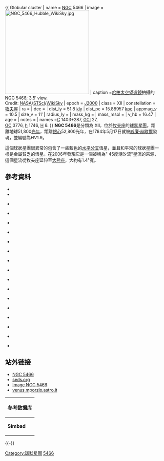 {{ Globular cluster
| name = [[New_General_Catalogue|NGC]] 5466
| image = [[File:NGC_5466_Hubble_WikiSky.jpg|275px]] 
| caption =[[哈柏太空望遠鏡|哈柏太空望遠鏡]]拍攝的NGC 5466; 3.5′ view.<br/>Credit: [[NASA|NASA]]/[[STScI|STScI]]/[[WikiSky|WikiSky]] 
| epoch = [[J2000|J2000]]
| class = XII
| constellation = [[牧夫座|牧夫座]]
| ra = {{RA|14| 05| 27.36}}
| dec = {{DEC| +28| 32| 04.2}}
| dist_ly = 51.8 [[光年|kly]]
| dist_pc = 15.88957 [[秒差距|kpc]]
| appmag_v = 10.5
| size_v = 11′
| radius_ly = 
| mass_kg = 
| mass_msol = 
| v_hb = 16.47
| age = 
| notes = 
| names =[[C|C]] 1403+287, [[GCl|GCl]] 27, <br />
[[GC|GC]] 3776, [[h|h]] 1746, [[H|H]] 6.
}}
'''NGC 5466'''是分類為 XII，位於[[牧夫座|牧夫座]]的[[球狀星團|球狀星團]]，距離地球51,800[[光年|光年]]，距離[[銀心|銀心]]52,800光年，在1784年5月17日就被[[威廉·赫歇爾|威廉·赫歇爾]]發現，並編號為HV1.9。

這個球狀星團很異常的包含了一些藍色的[[水平分支|水平分支]]恆星，並且和平常的球狀星團一樣是金屬貧乏的恆星。在2006年發現它是一個被稱為" 45度潮汐流"星流的來源，這個星流從牧夫座延伸至[[大熊座|大熊座]]，大約有1.4°寬。

== 參考資料 ==
*{{WikiSky}}
* {{cite journal|url=http://simbad3.u-strasbg.fr/cgi-bin/cdsbib4?1983A%26A...127..415B|author=BROSCHE P.; GEFFERT M.|title=Membership of above horizontal branch stars in the globular cluster NGC 5466.|journal=[[The_Astrophysical_Journal|The Astrophysical Journal]]|volume=127|pages=415-416|year=1983|bibcode=1983A&A...127..415B}}{{dead link|date=2018年2月 |bot=InternetArchiveBot |fix-attempted=yes }} 

* {{cite journal|url=http://simbad3.u-strasbg.fr/cgi-bin/cdsbib4?1984A%26AS...56...79B|author=BUONANNO R.; BUSCEMA G.; CORSI C.E.; IANNICOLA G.; FUSI PECCI F.|title=Positions, magnitudes and colors for stars in the globular cluster NGC 5466.|journal=[[The_Astrophysical_Journal|The Astrophysical Journal]]|volume=56|pages=79-86|year=1984|bibcode=1984A&AS...56...79B}}{{dead link|date=2018年2月 |bot=InternetArchiveBot |fix-attempted=yes }} 

* {{cite journal|url=http://simbad3.u-strasbg.fr/cgi-bin/cdsbib4?1982ApJ...262..700Z|author=ZINN R.; KING R.|title=The mass of the anomalous Cepheid in the globular cluster NGC 5466.|journal=[[The_Astrophysical_Journal|The Astrophysical Journal]]|volume=262|pages=700-708|year=1982|bibcode=1982ApJ...262..700Z}}{{dead link|date=2017年11月 |bot=InternetArchiveBot |fix-attempted=yes }} 

* {{cite journal|url=http://simbad3.u-strasbg.fr/cgi-bin/cdsbib4?1994BAAS...26.1490M|author=MONTGOMERY K.A.; HEASLEY J.N.; JANES K.A.|title=Photometry of globular cluster NGC 5466.|journal=Bull. American Astron. Soc.|volume=26|pages=1490|year=1994|bibcode=1994BAAS...26.1490M}}{{dead link|date=2017年11月 |bot=InternetArchiveBot |fix-attempted=yes }} 

* {{cite journal|url=http://simbad3.u-strasbg.fr/cgi-bin/cdsbib4?1991AJ....102.1026P|author=PRYOR C.; McCLURE R.D.; FLETCHER J.M.; HESSER J.E.|title=Mass-light ratios for globular clusters. II. The low-concentration clusters NGC 288, NGC 5466, and M 55 (NGC 6809).|journal=[[The_Astrophysical_Journal|The Astrophysical Journal]]|volume=102|pages=1026-1042|year=1991|bibcode=1991AJ....102.1026P}}{{dead link|date=2017年11月 |bot=InternetArchiveBot |fix-attempted=yes }}

* {{cite journal|url=http://simbad3.u-strasbg.fr/cgi-bin/cdsbib4?1985A%26A...145...97B|author=BUONANNO R.; CORSI C.E.; FUSI PECCI F.|title=The giant, asymptotic and horizontal branches of globular clusters. II. Photographic of the metal-poor clusters M 15, M 92 and NGC 5466.|journal=[[The_Astrophysical_Journal|The Astrophysical Journal]]|volume=145|pages=97-117|year=1985|bibcode=1985A&A...145...97B}}{{dead link|date=2018年2月 |bot=InternetArchiveBot |fix-attempted=yes }}

* {{cite journal|url=http://simbad3.u-strasbg.fr/cgi-bin/cdsbib4?1990AJ....100..469M|author=MATEO M.; HARRIS H.C.; NEMEC J.; OLSZEWSKI E.W.|title=Blue stragglers as remnants of stellar mergers: the discovery of short-period eclipsing binaries in globular cluster NGC 5466.|journal=[[The_Astrophysical_Journal|The Astrophysical Journal]]|volume=100|pages=469-484|year=1990|bibcode=1990AJ....100..469M}}{{dead link|date=2017年11月 |bot=InternetArchiveBot |fix-attempted=yes }}
  
* {{cite journal|url=http://simbad3.u-strasbg.fr/cgi-bin/cdsbib4?2006ApJ...637L..29B|author=BELOKUROV V.; EVANS N.W.; IRWIN M.J.; HEWETT P.C.; WILKINSON M.I.|title=The discovery of tidal tails around the globular cluster NGC 5466.|journal=[[The_Astrophysical_Journal|The Astrophysical Journal]]|volume=637|pages=L29-L32|year=2006|bibcode=2006ApJ...637L..29B}}{{dead link|date=2017年11月 |bot=InternetArchiveBot |fix-attempted=yes }}

* {{cite journal|url=http://simbad3.u-strasbg.fr/cgi-bin/cdsbib4?2008MNRAS.384.1444F|author=FERRO A.A.; LOPEZ V.R.; GIRIDHAR S.; BRAMICH D.M.|title=CCD photometry of the globular cluster NGC 5466. RR Lyrae light-curve decomposition and the distance scale.|journal=Mon. Not. R. Astron. Soc.|volume=384|pages=1444-1458|year=2008|bibcode=2008MNRAS.384.1444F}}{{dead link|date=2017年11月 |bot=InternetArchiveBot |fix-attempted=yes }}

* {{cite journal|url=http://simbad3.u-strasbg.fr/cgi-bin/cdsbib4?1997ApJ...482..203M|author=McCARTHY J.K.; NEMEC J.M.|title=The chemical composition and period change rate of the anomalous cepheid V19 in NGC 5466.|journal=[[The_Astrophysical_Journal|The Astrophysical Journal]]|volume=482|pages=203-229|year=1997|bibcode=1997ApJ...482..203M}}{{dead link|date=2017年11月 |bot=InternetArchiveBot |fix-attempted=yes }}

* {{cite journal|url=http://simbad3.u-strasbg.fr/cgi-bin/cdsbib4?1997A%26A...320..776L|author=LEHMANN I.; SCHOLZ R.-D.|title=Tidal radii of the globular clusters M 5, M 12, M 13, M 15, M 53, NGC 5053 and NGC 5466 from automated star counts.|journal=[[The_Astrophysical_Journal|The Astrophysical Journal]]|volume=320|pages=776-782|year=1997|bibcode=1997A&A...320..776L}}{{dead link|date=2018年2月 |bot=InternetArchiveBot |fix-attempted=yes }}

* {{cite journal|url=http://simbad3.u-strasbg.fr/cgi-bin/cdsbib4?1999AJ....118.2875C|author=CORWIN T.M.; CARNEY B.W.; NIFONG B.G.|title=BV photometry of RR Lyrae variables in the globular cluster NGC 5466.|journal=[[The_Astrophysical_Journal|The Astrophysical Journal]]|volume=118|pages=2875-2887|year=1999|bibcode=1999AJ....118.2875C}}{{dead link|date=2017年11月 |bot=InternetArchiveBot |fix-attempted=yes }}

* {{cite journal|url=http://simbad3.u-strasbg.fr/cgi-bin/cdsbib4?2002ARep...46..352P|author=PEIKOV Z.I.|title=Logartithmic density range and the percentage of stars in the cores of various subsystems of the globular clusters M 56, M 12, NGC 6535, NGC 6171, NGC 5466, and M 92.|journal=Astron. Rep.|volume=46|pages=352-359|year=2002|bibcode=2002ARep...46..352P}}{{dead link|date=2017年11月 |bot=InternetArchiveBot |fix-attempted=yes }}

* {{cite journal|url=http://simbad3.u-strasbg.fr/cgi-bin/cdsbib4?2004AJ....128..287J|author=JEON Y.-B.; LEE M.G.; KIM S.-L.; LEE H.|title=SX Phoenicis stars in the globular cluster NGC 5466.|journal=[[The_Astrophysical_Journal|The Astrophysical Journal]]|volume=128|pages=287-299|year=2004|bibcode=2004AJ....128..287J}}{{dead link|date=2017年11月 |bot=InternetArchiveBot |fix-attempted=yes }}

* {{cite journal|url=http://simbad3.u-strasbg.fr/cgi-bin/cdsbib4?2006RMxAC..26...49R|author=ROJAS LOPEZ V.; ARELLANO FERRO A.; GIRIDHAR S.; BRAMICH D.M.|title=Physical parameters of RR Lyrae stars in the globular cluster NGC 5466: The Oosterhoff dichotomy.|journal=Rev. Mex. Astron. Astrofis. Serie de Conf.|volume=26|pages=49-49|year=2006|bibcode=2006RMxAC..26...49R}}{{dead link|date=2017年11月 |bot=InternetArchiveBot |fix-attempted=yes }}

* {{cite journal|url=http://simbad3.u-strasbg.fr/cgi-bin/cdsbib4?2006ApJ...639L..17G|author=GRILLMAIR C.J.; JOHNSON R.|title=The detection of a 45° tidal stream associated with the globular cluster NGC 5466.|journal=[[The_Astrophysical_Journal|The Astrophysical Journal]]|volume=639|pages=L17-L20|year=2006|bibcode=2006ApJ...639L..17G}}{{dead link|date=2017年11月 |bot=InternetArchiveBot |fix-attempted=yes }}

* {{cite journal|url=http://adsabs.harvard.edu/abs/2007ApJ...663..277F|author= 
 Fekadu, Nassissie; Sandquist, Eric L.; Bolte, Michael|title=Photometry of the Globular Cluster NGC 5466: Red Giants and Blue Stragglers.|journal=[[The_Astrophysical_Journal|The Astrophysical Journal]]|volume= 663|pages=277-295|issue=1|year=2007|bibcode=2006ApJ...639L..17G }}

== 站外链接 ==

* [http://webviz.u-strasbg.fr/viz-bin/VizieR-S?NGC%205466 NGC 5466]{{Wayback|url=http://webviz.u-strasbg.fr/viz-bin/VizieR-S?NGC%205466 |date=20110519204625 }}
* [https://web.archive.org/web/20070510134210/http://www.seds.org/~spider/spider/MWGC/n5466.html seds.org]
* [http://aladin.u-strasbg.fr/AladinPreview?-c=14+05+27.36%2B28+32+04.2&ident=NGC++5466&submit=Aladin+previewer Image NGC 5466]
* [https://web.archive.org/web/20080616070656/http://venus.mporzio.astro.it/~marco/gc/cluster_4.php?ggc=NGC%205466 venus.mporzio.astro.it]

{| border="0" width="50%" cellpadding="1" cellspacing="1" style="float:left; margin-rigth:0.5em; background:#CDC9C9;"
! colspan="1" | '''参考数据库''' 
|- bgcolor="#FFFAFA" 
|  '''Simbad''' || '' [http://simbad.u-strasbg.fr/simbad/sim-id?Ident=NGC+5466+&NbIdent=1&Radius=2&Radius.unit=arcmin&submit=submit+id data]{{Wayback|url=http://simbad.u-strasbg.fr/simbad/sim-id?Ident=NGC+5466+&NbIdent=1&Radius=2&Radius.unit=arcmin&submit=submit+id |date=20160304044623 }} ''
|}

{{-}}

{{Sky|14|05|27.36|+|28|32|04.2|51800}}

[[Category:球狀星團|Category:球狀星團]]
[[Category:牧夫座NGC天體|5466]]